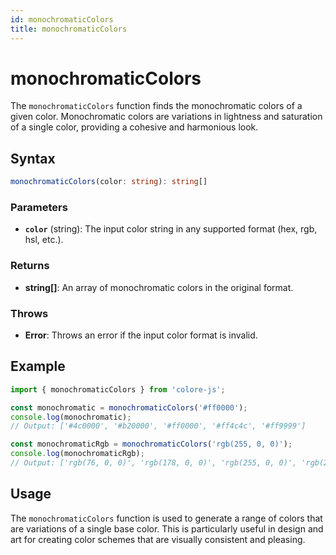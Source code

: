 ```yaml
---
id: monochromaticColors
title: monochromaticColors
---
```


# monochromaticColors

The `monochromaticColors` function finds the monochromatic colors of a given color. Monochromatic colors are variations in lightness and saturation of a single color, providing a cohesive and harmonious look.

## Syntax

```typescript
monochromaticColors(color: string): string[]
```

### Parameters

- **`color`** (string): The input color string in any supported format (hex, rgb, hsl, etc.).

### Returns

- **string[]**: An array of monochromatic colors in the original format.

### Throws

- **Error**: Throws an error if the input color format is invalid.

## Example

```typescript
import { monochromaticColors } from 'colore-js';

const monochromatic = monochromaticColors('#ff0000');
console.log(monochromatic);
// Output: ['#4c0000', '#b20000', '#ff0000', '#ff4c4c', '#ff9999']

const monochromaticRgb = monochromaticColors('rgb(255, 0, 0)');
console.log(monochromaticRgb);
// Output: ['rgb(76, 0, 0)', 'rgb(178, 0, 0)', 'rgb(255, 0, 0)', 'rgb(255, 76, 76)', 'rgb(255, 153, 153)']
```

## Usage

The `monochromaticColors` function is used to generate a range of colors that are variations of a single base color. This is particularly useful in design and art for creating color schemes that are visually consistent and pleasing.
